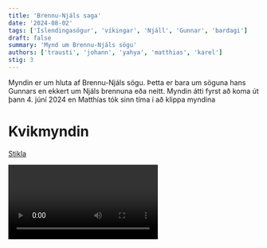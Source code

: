```yaml
---
title: 'Brennu-Njáls saga'
date: '2024-08-02'
tags: ['Íslendingasögur', 'víkingar', 'Njáll', 'Gunnar', 'bardagi']
draft: false
summary: 'Mynd um Brennu-Njáls sögu'
authors: ['trausti', 'johann', 'yahya', 'matthias', 'karel']
stig: 3
---
```



Myndin er um hluta af Brennu-Njáls sögu. 
Þetta er bara um söguna hans Gunnars en ekkert um Njáls brennuna eða neitt.
Myndin átti fyrst að koma út þann 4. júní 2024 en Matthías tók sinn tíma í að klippa myndina

# Kvikmyndin

[Stikla](/verkefni/islendingasogur/Brennu-njáls-stikla)

<Video id="0CCy2sYMMEM" myndatextar />

{
  /*
    [Ónotaðar senur (deleted scenes) úr kvikmyndinni](/verkefni/Brenndur-Njáll)
    ŦJ bætir þessu við síðar
  */
}


{
/*

ŦJ má bæta þessu við síðar (ef hann nennir)

# Tímatal Sögu

| <WSpacer w={100}>Ártal</WSpacer> | Atburður                                                                                                  |
| -------------------------------- | --------------------------------------------------------------------------------------------------------- |
| u.þ.b. 984                       | Gunnlaugur og Helga fæðast                                                                                |
| 1002                             | Gunnlaugur fer utan                                                                                       |
| 1002 - 1003                      | Gunnlaugur er með Aðalráði í Lundúnum                                                                     |
| 1004                             | Hrafn og Gunnlaugur hittast hjá Ólafi konunga sænska.                                                     |
| 1004 - 1006                      | Gunnlaugur er með Aðalráð í 2 vetur                                                                       |
| 1005                             | Hrafn biður Helgu á alþingi; Gunnlaugur er hjá Aðalráð                                                    |
| 1006                             | Helga er föstnuð Hrafni um vorið; brauðkaup Hrafnar og Helgu um haustið; Gunnlaugur kemur heim um haustið |
| 1007                             | Hólmganga Gunnlaugs og Hrafns á þingvöllum; Þeir fara utan                                                |
| 1007 - 1008                      | Gunnlaugur er í Orkneyjum; Hrafn er í Þrándheimi                                                          |
| 1008 - 1009                      | Gunnlaugur er á Hlöðum; Hrafn í Lifangri                                                                  |
| 1009                             | Hrafn og Gunnlaugur falla. 

*/
}
